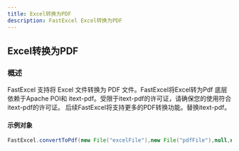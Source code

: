 ```yaml
---
title: Excel转换为PDF
description: FastExcel Excel转换为PDF
---
```


## Excel转换为PDF

### 概述
FastExcel 支持将 Excel 文件转换为 PDF 文件。FastExcel将Excel转为Pdf 底层依赖于Apache POI和 itext-pdf。受限于itext-pdf的许可证，请确保您的使用符合itext-pdf的许可证。
后续FastExcel将支持更多的PDF转换功能。替换itext-pdf。

#### 示例对象
```java
FastExcel.convertToPdf(new File("excelFile"),new File("pdfFile"),null,null);
```
